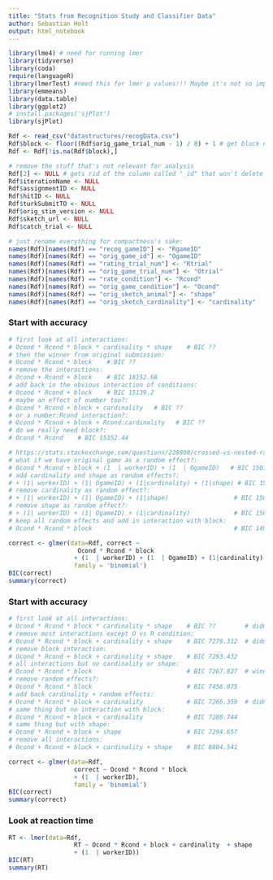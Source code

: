 ```yaml
---
title: "Stats from Recognition Study and Classifier Data"
author: Sebastian Holt
output: html_notebook
---
```


```r

library(lme4) # need for running lmer
library(tidyverse)
library(coda)
require(languageR)
library(lmerTest) #need this for lmer p values!!! Maybe it's not so important...
library(emmeans)
library(data.table)
library(ggplot2)
# install.packages('sjPlot')
library(sjPlot)


```


```r
Rdf <- read_csv("datastructures/recogData.csv")
Rdf$block <- floor((Rdf$orig_game_trial_num - 1) / 8) + 1 # get block number from trial number of original game
Rdf <- Rdf[!is.na(Rdf$block),]

# remove the stuff that's not relevant for analysis
Rdf[2] <- NULL # gets rid of the column called "_id" that won't delete by name because of the underscore
Rdf$iterationName <- NULL
Rdf$assignmentID <- NULL
Rdf$hitID <- NULL
Rdf$turkSubmitTO <- NULL
Rdf$orig_stim_version <- NULL
Rdf$sketch_url <- NULL
Rdf$catch_trial <- NULL

# just rename everything for compactness's sake:
names(Rdf)[names(Rdf) == "recog_gameID"] <- "RgameID"
names(Rdf)[names(Rdf) == "orig_game_id"] <- "OgameID"
names(Rdf)[names(Rdf) == "rating_trial_num"] <- "Rtrial"
names(Rdf)[names(Rdf) == "orig_game_trial_num"] <- "Otrial"
names(Rdf)[names(Rdf) == "rate_condition"] <- "Rcond"
names(Rdf)[names(Rdf) == "orig_game_condition"] <- "Ocond"
names(Rdf)[names(Rdf) == "orig_sketch_animal"] <- "shape"
names(Rdf)[names(Rdf) == "orig_sketch_cardinality"] <- "cardinality"


```
### Start with accuracy
```r
# first look at all interactions:
# Ocond * Rcond * block * cardinality * shape    # BIC ??                     # didn't converge
# then the winner from original submission:
# Ocond * Rcond * block    # BIC ??                                           # didn't converge
# remove the interactions:
# Ocond + Rcond + block    # BIC 18152.68                                     #
# add back in the obvious interaction of conditions:
# Ocond * Rcond + block    # BIC 15139.2                                      # 
# maybe an effect of number too?:
# Ocond * Rcond + block + cardinality   # BIC ??                              # didn't converge
# or a number:Rcond interaction?:
# Ocond * Rcond + block + Rcond:cardinality   # BIC ??                        # didn't converge
# do we really need block?:
# Ocond * Rcond    # BIC 15352.44                                             # didn't converge

# https://stats.stackexchange.com/questions/228800/crossed-vs-nested-random-effects-how-do-they-differ-and-how-are-they-specified
# what if we have original game as a random effect?:
# Ocond * Rcond + block + (1  | workerID) + (1  | OgameID)   # BIC 15036.93   #
# add cardinality and shape as random effects?:
# + (1| workerID) + (1| OgameID) + (1|cardinality) + (1|shape) # BIC 15010.13 # winner?
# remove cardinality as random effect?:
# + (1| workerID) + (1| OgameID) + (1|shape)                  # BIC 15012.25  #
# remove shape as random effect?:
# + (1| workerID) + (1| OgameID) + (1|cardinality)            # BIC 15035.04  #
# keep all random effects and add in interaction with block:
# Ocond * Rcond * block                                       # BIC 14990.33  # didn't converge

correct <- glmer(data=Rdf, correct ~ 
                   Ocond * Rcond * block
                  + (1  | workerID) + (1  | OgameID) + (1|cardinality) + (1|shape),
                  family = 'binomial')
BIC(correct)
summary(correct)

```



### Start with accuracy
```r
# first look at all interactions:
# Ocond * Rcond * block * cardinality * shape    # BIC ??        # didn't converge
# remove most interactions except O vs R condition:
# Ocond * Rcond * block + cardinality + shape    # BIC 7279.312  # didn't converge
# remove block interaction:
# Ocond * Rcond + block + cardinality + shape    # BIC 7293.432
# all interactions but no cardinality or shape:
# Ocond * Rcond * block                          # BIC 7267.827  # winner?
# remove random effects?:
# Ocond * Rcond * block                          # BIC 7456.075
# add back cardinality + random effects:
# Ocond * Rcond * block + cardinality            # BIC 7266.359  # didn't converge
# same thing but no interaction with block:
# Ocond * Rcond + block + cardinality            # BIC 7280.744
# same thing but with shape:
# Ocond * Rcond + block + shape                  # BIC 7294.657
# remove all interactions:
# Ocond + Rcond + block + cardinality + shape    # BIC 8804.541

correct <- glmer(data=Rdf,
                  correct ~ Ocond * Rcond * block
                  + (1  | workerID),
                  family = 'binomial')
BIC(correct)
summary(correct)

```

### Look at reaction time
```r
RT <- lmer(data=Rdf,
                  RT ~ Ocond * Rcond + block + cardinality  + shape
                  + (1  | workerID))
BIC(RT)
summary(RT)
```